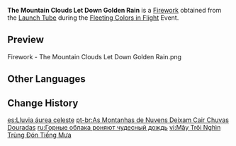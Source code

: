 {{Item Infobox
|id           = 223001
|image        = Item The Mountain Clouds Let Down Golden Rain.png
|type         = Fireworks
|rarity       = 3
|effect       = Color: Standard Model<br />Size: ×1.0<br />Height: 14<br />Spread: ×1.0
|description  = A classic "cloud blue" firework that will display its inner-and-outer-segmented design after exploding in mid-air like a profusely-blooming flower.
|source1      = [[Fleeting Colors in Flight]] Event: [[Launch Tube]]
}}
'''The Mountain Clouds Let Down Golden Rain''' is a [[Firework]] obtained from the [[Launch Tube]] during the [[Fleeting Colors in Flight]] Event.

==Preview==
<gallery>
Firework - The Mountain Clouds Let Down Golden Rain.png
</gallery>

==Other Languages==
{{Other Languages
|en      = The Mountain Clouds Let Down Golden Rain
|zhs     = 云山复沓百雨金
|zhs_rm  = Yúnshān Fùtà Bǎi Jīn Yǔ
|zht     = 雲山復沓百雨金
|zht_rm  = Yúnshān Fùtà Bǎi Jīn Yǔ
|zh_tl   = Clouds and Mountains Repeating, Hundred Rain of Gold
|ja      = 花雨に重なる雲山
|ja_rm   = Kau ni Kasanaru Unzan
|ja_tl   = Rain of Flowers Piling on Clouded Mountains
|ko      = 꽃비에 겹치는 구름 산
|ko_rm   = 
|ko_tl   = 
|es      = Lluvia áurea celeste
|es_tl   = 
|fr      = Des nuages de montagne, la pluie dorée tombe
|fr_tl   = From Mountain Clouds, the Golden Rain Pours
|ru      = Горные облака роняют чудесный дождь
|ru_tl   = 
|th      = เมฆโปรยปรายสายฝนสีทอง
|th_rm   = 
|th_tl   = 
|vi      = Mây Trôi Nghìn Trùng Đón Tiếng Mưa
|vi_tl   = 
|de      = Von Bergwolken fällt der goldene Regen
|de_tl   = From the Mountain Clouds Falls the Golden Rain
|id      = The Mountain Clouds Let Down Golden Rain
|pt      = As Nuvens Montanhosas Jorram Chuva Dourada
|pt_tl   = 
}}

==Change History==
{{Change History|2.4}}

[[es:Lluvia áurea celeste]]
[[pt-br:As Montanhas de Nuvens Deixam Cair Chuvas Douradas]]
[[ru:Горные облака роняют чудесный дождь]]
[[vi:Mây Trôi Nghìn Trùng Đón Tiếng Mưa]]